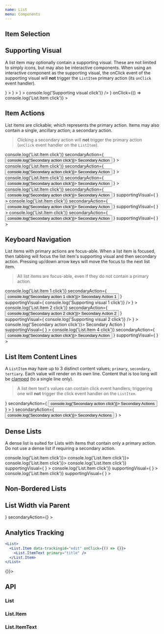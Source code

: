 ```yaml
---
name: List
menu: Components
---
```



## Item Selection

<Playground>
  <List data-test="list-item-selection">
    <List.Item selected>
      <List.ItemText primary="First line of content" />
    </List.Item>
    <List.Item>
      <List.ItemText primary="First line of content" />
    </List.Item>
    <List.Item selected>
      <List.ItemText primary="First line of content" />
    </List.Item>
    <List.Item>
      <List.ItemText primary="First line of content" />
    </List.Item>
  </List>
</Playground>

## Supporting Visual

A list item may optionally contain a supporting visual. These are not limited to simply icons, but may also be interactive components. When using an interactive component as the supporting visual, the onClick event of the supporting visual will **not** trigger the `ListItem` primary action (its `onClick` event handler).

<Playground>
  <List data-test="list-supporting-visual">
    <List.Item
      supportingVisual={
        <Avatar
          size={36}
          src={'http://localhost/VersionOne.Web/css/images/no_avatar.png'}
        />
      }
    >
      <List.ItemText primary="First line of content" />
    </List.Item>
    <List.Item
      supportingVisual={
        <Avatar
          size={36}
          src={'http://localhost/VersionOne.Web/css/images/no_avatar.png'}
        />
      }
    >
      <List.ItemText
        primary="First line of content"
        secondary="Second line of content"
      />
    </List.Item>
    <List.Item
      supportingVisual={
        <Avatar
          size={36}
          src={'http://localhost/VersionOne.Web/css/images/no_avatar.png'}
        />
      }
    >
      <List.ItemText
        primary="First line of content"
        secondary="Second line of content"
        tertiary="Third line of content"
      />
    </List.Item>
    <List.Item
      supportingVisual={
        <IconButton
          icon={AssetIcon}
          onClick={() => console.log('Supporting visual click')}
        />
      }
      onClick={() => console.log('List.Item click')}
    >
      <List.ItemText primary="Action-able (onClick) supporting visual" />
    </List.Item>
  </List>
</Playground>

## Item Actions

List items are clickable; which represents the primary action. Items may also contain a single, ancillary action; a secondary action.

> Clicking a secondary action will **not** trigger the primary action (`onClick` event handler on the `ListItem`).

<Playground>
  <List data-test="list-item-actions">
    <List.Item
      onClick={() => console.log('List.Item click')}
      secondaryAction={
        <Button onClick={() => console.log('Secondary action click')}>
          Secondary Action
        </Button>
      }
    >
      <List.ItemText primary="First line of content" />
    </List.Item>
    <List.Item
      onClick={() => console.log('List.Item click')}
      secondaryAction={
        <Button onClick={() => console.log('Secondary action click')}>
          Secondary Action
        </Button>
      }
    >
      <List.ItemText
        primary="First line of content"
        secondary="Second line of content"
      />
    </List.Item>
    <List.Item
      onClick={() => console.log('List.Item click')}
      secondaryAction={
        <Button onClick={() => console.log('Secondary action click')}>
          Secondary Action
        </Button>
      }
    >
      <List.ItemText
        primary="First line of content"
        secondary="Second line of content"
        tertiary="Third line of content"
      />
    </List.Item>
    <List.Item
      onClick={() => console.log('List.Item click')}
      secondaryAction={
        <Button onClick={() => console.log('Secondary action click')}>
          Secondary Action
        </Button>
      }
      supportingVisual={
        <Avatar
          size={36}
          src={'http://localhost/VersionOne.Web/css/images/no_avatar.png'}
        />
      }
    >
      <List.ItemText primary="First line of content" />
    </List.Item>
    <List.Item
      onClick={() => console.log('List.Item click')}
      secondaryAction={
        <Button onClick={() => console.log('Secondary action click')}>
          Secondary Action
        </Button>
      }
      supportingVisual={
        <Avatar
          size={36}
          src={'http://localhost/VersionOne.Web/css/images/no_avatar.png'}
        />
      }
    >
      <List.ItemText
        primary="First line of content"
        secondary="Second line of content"
      />
    </List.Item>
    <List.Item
      onClick={() => console.log('List.Item click')}
      secondaryAction={
        <Button onClick={() => console.log('Secondary action click')}>
          Secondary Action
        </Button>
      }
      supportingVisual={
        <Avatar
          size={36}
          src={'http://localhost/VersionOne.Web/css/images/no_avatar.png'}
        />
      }
    >
      <List.ItemText
        primary="First line of content"
        secondary="Second line of content"
        tertiary="Third line of content"
      />
    </List.Item>
  </List>
</Playground>

## Keyboard Navigation

List items with primary actions are focus-able. When a list item is focused, then tabbing will focus the list item's supporting visual and then secondary action. Pressing up/down arrow keys will move the focus to the next list item.

> All list items are focus-able, even if they do not contain a primary action.

<Playground>
  <List data-test="list-focusable">
    <List.Item
      onClick={() => console.log('List.Item 1 click')}
      secondaryAction={
        <Button onClick={() => console.log('Secondary action 1 click')}>
          Secondary Action 1
        </Button>
      }
      supportingVisual={
        <IconButton
          icon={AssetIcon}
          onClick={() => console.log('Supporting visual 1 click')}
        />
      }
    >
      <List.ItemText primary="1" />
    </List.Item>
    <List.Item
      onClick={() => console.log('List.Item 2 click')}
      secondaryAction={
        <Button onClick={() => console.log('Secondary action 2 click')}>
          Secondary Action 2
        </Button>
      }
      supportingVisual={
        <IconButton
          icon={AssetIcon}
          onClick={() => console.log('Supporting visual 2 click')}
        />
      }
    >
      <List.ItemText primary="2" />
    </List.Item>
    <List.Item
      secondaryAction={
        <Button onClick={() => console.log('Secondary action click')}>
          Secondary Action
        </Button>
      }
      supportingVisual={
        <Avatar
          size={36}
          src={'http://localhost/VersionOne.Web/css/images/no_avatar.png'}
        />
      }
    >
      <List.ItemText primary="3 (not focusable)" />
    </List.Item>
    <List.Item
      onClick={() => console.log('List.Item 4 click')}
      secondaryAction={
        <Button onClick={() => console.log('Secondary action click')}>
          Secondary Action
        </Button>
      }
      supportingVisual={
        <Avatar
          size={36}
          src={'http://localhost/VersionOne.Web/css/images/no_avatar.png'}
        />
      }
    >
      <List.ItemText primary="4" />
    </List.Item>
  </List>
</Playground>

## List Item Content Lines

A `ListItem` may have up to 3 distinct content values; `primary`, `secondary`, `tertiary`. Each value will render on its own line. Content that is too long will be [clamped](/components/Clamp) (to a single line only).

> A list item text's values can contain click event handlers; triggering one will **not** trigger the click event handler on the `ListItem`.

<Playground>
  <List data-test="list-content-too-long">
    <List.Item
      supportingVisual={
        <Avatar
          size={36}
          src={'http://localhost/VersionOne.Web/css/images/no_avatar.png'}
        />
      }
      secondaryAction={
        <Button onClick={() => console.log('Secondary action click')}>
          Secondary Actions
        </Button>
      }
    >
      <List.ItemText
        primary="Long second line of text. Long second line of text. Long second line of text. Long second line of text. Long second line of text. Long second line of text. Long second line of text. Long second line of text. Long second line of text."
        secondary="Long second line of text. Long second line of text. Long second line of text. Long second line of text. Long second line of text. Long second line of text. Long second line of text. Long second line of text. Long second line of text."
        tertiary="Long third line of text. Long third line of text. Long third line of text. Long third line of text. Long third line of text. Long third line of text. Long third line of text. Long third line of text. Long third line of text."
      />
    </List.Item>
    <List.Item
      supportingVisual={
        <Avatar
          size={36}
          src={'http://localhost/VersionOne.Web/css/images/no_avatar.png'}
        />
      }
      secondaryAction={
        <Button onClick={() => console.log('Secondary action click')}>
          Secondary Actions
        </Button>
      }
    >
      <List.ItemText
        primary="Longsecondlineoftext.Longsecondlineoftext.Longsecondlineoftext.Longsecondlineoftext.Longsecondlineoftext.Longsecondlineoftext.Longsecondlineoftext.Longsecondlineoftext.Longsecondlineoftext."
        secondary="Longsecondlineoftext.Longsecondlineoftext.Longsecondlineoftext.Longsecondlineoftext.Longsecondlineoftext.Longsecondlineoftext.Longsecondlineoftext.Longsecondlineoftext.Longsecondlineoftext."
        tertiary="Longthirdlineoftext.Longthirdlineoftext.Longthirdlineoftext.Longthirdlineoftext.Longthirdlineoftext.Longthirdlineoftext.Longthirdlineoftext.Longthirdlineoftext.Longthirdlineoftext."
      />
    </List.Item>
  </List>
</Playground>

## Dense Lists

A dense list is suited for Lists with items that contain only a primary action. Do not use a dense list if requiring a secondary action.

<Playground>
  <List dense>
    <List.Item onClick={() => console.log('List.Item click')}>
      <List.ItemText primary="First line of content" />
    </List.Item>
    <List.Item onClick={() => console.log('List.Item click')}>
      <List.ItemText
        primary="First line of content"
        secondary="Second line of content"
      />
    </List.Item>
    <List.Item onClick={() => console.log('List.Item click')}>
      <List.ItemText
        primary="First line of content"
        secondary="Second line of content"
        tertiary="Third line of content"
      />
    </List.Item>
    <List.Item
      onClick={() => console.log('List.Item click')}
      supportingVisual={
        <Avatar
          size={36}
          src={'http://localhost/VersionOne.Web/css/images/no_avatar.png'}
        />
      }
    >
      <List.ItemText primary="First line of content" />
    </List.Item>
    <List.Item
      onClick={() => console.log('List.Item click')}
      supportingVisual={
        <Avatar
          size={36}
          src={'http://localhost/VersionOne.Web/css/images/no_avatar.png'}
        />
      }
    >
      <List.ItemText
        primary="First line of content"
        secondary="Second line of content"
      />
    </List.Item>
    <List.Item
      onClick={() => console.log('List.Item click')}
      supportingVisual={
        <Avatar
          size={36}
          src={'http://localhost/VersionOne.Web/css/images/no_avatar.png'}
        />
      }
    >
      <List.ItemText
        primary="First line of content"
        secondary="Second line of content"
        tertiary="Third line of content"
      />
    </List.Item>
  </List>
</Playground>

## Non-Bordered Lists

<Playground>
  <List noBorder>
    <List.Item>
      <List.ItemText
        primary="First line of content"
        secondary="Second line of content"
        tertiary="third line of content"
      />
    </List.Item>
    <List.Item>
      <List.ItemText
        primary="First line of content"
        secondary="Second line of content"
        tertiary="third line of content"
      />
    </List.Item>
    <List.Item>
      <List.ItemText
        primary="First line of content"
        secondary="Second line of content"
        tertiary="third line of content"
      />
    </List.Item>
  </List>
</Playground>

## List Width via Parent

<Playground>
  <div style={{ width: '300px' }}>
    <SpacedGroup direction="vertical">
      <List data-test="list-parent-width">
        <List.Item
          supportingVisual={
            <Avatar
              size={36}
              src={'http://localhost/VersionOne.Web/css/images/no_avatar.png'}
            />
          }
          secondaryAction={<AssetIcon />}
        >
          <List.ItemText
            primary="Long second line of text. Long second line of text. Long second line of text. Long second line of text. Long second line of text. Long second line of text. Long second line of text. Long second line of text. Long second line of text."
            secondary="Long second line of text. Long second line of text. Long second line of text. Long second line of text. Long second line of text. Long second line of text. Long second line of text. Long second line of text. Long second line of text."
            tertiary="Long third line of text. Long third line of text. Long third line of text. Long third line of text. Long third line of text. Long third line of text. Long third line of text. Long third line of text. Long third line of text."
          />
        </List.Item>
        <List.Item>
          <List.ItemText
            primary="First line of content"
            secondary="Second line of content"
            tertiary="third line of content"
          />
        </List.Item>
      </List>
    </SpacedGroup>
  </div>
</Playground>

## Analytics Tracking

```jsx
<List>
  <List.Item data-trackingid="edit" onClick={() => {}}>
    <List.ItemText primary="title" />
  </List.Item>
</List>
```

<Playground>
  <List>
    <List.Item data-trackingid="edit" onClick={() => {}}>
      <List.ItemText primary="title" />
    </List.Item>
  </List>
</Playground>

## API

### List

<PropsTable of={List} />

### List.Item

<PropsTable of={List.Item} />

### List.ItemText

<PropsTable of={List.ItemText} />
